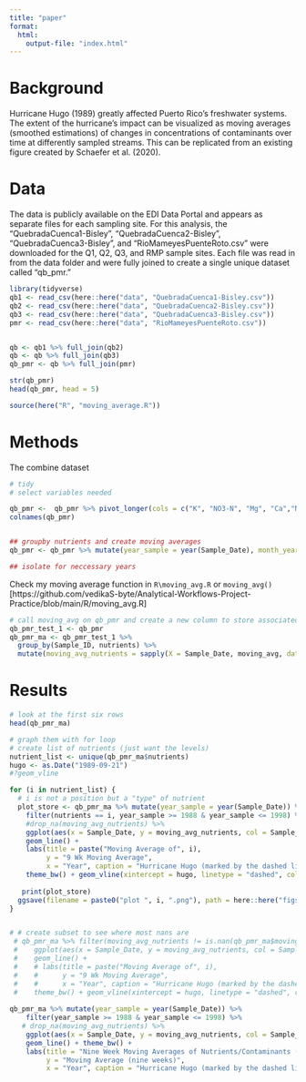 ```yaml
---
title: "paper"
format: 
  html: 
    output-file: "index.html"
---
```


# Background

Hurricane Hugo (1989) greatly affected Puerto Rico's freshwater systems. The extent of the hurricane's impact can be visualized as moving averages (smoothed estimations) of changes in concentrations of contaminants over time at differently sampled streams. This can be replicated from an existing figure created by Schaefer et al. (2020).

# Data

The data is publicly available on the EDI Data Portal and appears as separate files for each sampling site. For this analysis, the "QuebradaCuenca1-Bisley", "QuebradaCuenca2-Bisley", "QuebradaCuenca3-Bisley", and "RioMameyesPuenteRoto.csv" were downloaded for the Q1, Q2, Q3, and RMP sample sites. Each file was read in from the data folder and were fully joined to create a single unique dataset called "qb_pmr."

```r
library(tidyverse)
qb1 <- read_csv(here::here("data", "QuebradaCuenca1-Bisley.csv"))
qb2 <- read_csv(here::here("data", "QuebradaCuenca2-Bisley.csv"))
qb3 <- read_csv(here::here("data", "QuebradaCuenca3-Bisley.csv"))
pmr <- read_csv(here::here("data", "RioMameyesPuenteRoto.csv"))


qb <- qb1 %>% full_join(qb2)
qb <- qb %>% full_join(qb3)
qb_pmr <- qb %>% full_join(pmr)

str(qb_pmr)
head(qb_pmr, head = 5)

source(here("R", "moving_average.R"))

```

# Methods

The combine dataset

```r
# tidy 
# select variables needed

qb_pmr <-  qb_pmr %>% pivot_longer(cols = c("K", "NO3-N", "Mg", "Ca","NH4-N"), names_to = "nutrients", values_to = "concentration") %>% select(Sample_Date, nutrients, concentration, Sample_ID)
colnames(qb_pmr)


## groupby nutrients and create moving averages
qb_pmr <- qb_pmr %>% mutate(year_sample = year(Sample_Date), month_year = format(Sample_Date, "%Y-%m"), day_of_year= yday(Sample_Date), week_sample = week(Sample_Date))

## isolate for neccessary years


```

Check my moving average function in `R\moving_avg.R` or  `moving_avg()` [https://github.com/vedikaS-byte/Analytical-Workflows-Project-Practice/blob/main/R/moving_avg.R]

```r
# call moving_avg on qb_pmr and create a new column to store associated moving_avg concentrations with each nutrient in a single column 
qb_pmr_test_1 <- qb_pmr
qb_pmr_ma <- qb_pmr_test_1 %>%
  group_by(Sample_ID, nutrients) %>%
  mutate(moving_avg_nutrients = sapply(X = Sample_Date, moving_avg, dates = as.Date(Sample_Date), conc = concentration, window_size = 9)) %>% ungroup()
```

# Results

```r
# look at the first six rows 
head(qb_pmr_ma)

# graph them with for loop
# create list of nutrients (just want the levels)
nutrient_list <- unique(qb_pmr_ma$nutrients)
hugo <- as.Date("1989-09-21")
#?geom_vline

for (i in nutrient_list) {
  # i is not a position but a "type" of nutrient
  plot_store <- qb_pmr_ma %>% mutate(year_sample = year(Sample_Date)) %>%
    filter(nutrients == i, year_sample >= 1988 & year_sample <= 1998) %>%
    #drop_na(moving_avg_nutrients) %>% 
    ggplot(aes(x = Sample_Date, y = moving_avg_nutrients, col = Sample_ID, group = Sample_ID)) +
    geom_line() +
    labs(title = paste("Moving Average of", i),
         y = "9 Wk Moving Average",
         x = "Year", caption = "Hurricane Hugo (marked by the dashed line) occurred around 09/21/1989.") + 
    theme_bw() + geom_vline(xintercept = hugo, linetype = "dashed", col = "red") 
 
   print(plot_store) 
  ggsave(filename = paste0("plot ", i, ".png"), path = here::here("figs"), plot = plot_store)
}


# # create subset to see where most nans are
 # qb_pmr_ma %>% filter(moving_avg_nutrients != is.nan(qb_pmr_ma$moving_avg_nutrients), nutrients == "NH4-N") %>% #drop_na(moving_avg_nutrients) %>%
 #    ggplot(aes(x = Sample_Date, y = moving_avg_nutrients, col = Sample_ID, group = Sample_ID)) +
 #    geom_line() +
 #    # labs(title = paste("Moving Average of", i),
 #    #      y = "9 Wk Moving Average",
 #    #      x = "Year", caption = "Hurricane Hugo (marked by the dashed line) occurred around 09/21/1989.") +
 #    theme_bw() + geom_vline(xintercept = hugo, linetype = "dashed", col = "red")
 
qb_pmr_ma %>% mutate(year_sample = year(Sample_Date)) %>%
    filter(year_sample >= 1988 & year_sample <= 1998) %>%
   # drop_na(moving_avg_nutrients) %>%  
    ggplot(aes(x = Sample_Date, y = moving_avg_nutrients, col = Sample_ID, group = Sample_ID)) +
    geom_line() + theme_bw() + 
    labs(title = "Nine Week Moving Averages of Nutrients/Contaminants (1988-1998)",
         y = "Moving Average (nine weeks)",
         x = "Year", caption = "Hurricane Hugo (marked by the dashed line) occurred around 09/21/1989.") + facet_wrap(~factor(nutrients), scales = "free_y") + geom_vline(xintercept = hugo, linetype = "dashed", col = "red") 

 
```
